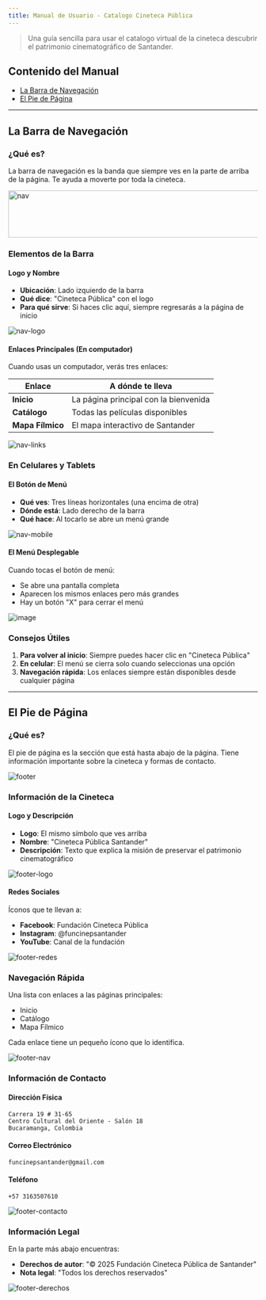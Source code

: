 ```yaml
---
title: Manual de Usuario - Catalogo Cineteca Pública
---
```


> Una guía sencilla para usar el catalogo virtual de la cineteca descubrir el patrimonio cinematográfico de Santander.

## Contenido del Manual

- [La Barra de Navegación](#la-barra-de-navegación)
- [El Pie de Página](#el-pie-de-página)

---

## La Barra de Navegación

### ¿Qué es?

La barra de navegación es la banda que siempre ves en la parte de arriba de la página. Te ayuda a moverte por toda la cineteca.

<img alt="nav" width="1344" height="95" src="https://github.com/user-attachments/assets/e0708eae-a645-412f-8f92-a0919eb1f6ea" />

### Elementos de la Barra

#### Logo y Nombre
- **Ubicación**: Lado izquierdo de la barra
- **Qué dice**: "Cineteca Pública" con el logo
- **Para qué sirve**: Si haces clic aquí, siempre regresarás a la página de inicio

<img alt="nav-logo" src="https://github.com/user-attachments/assets/7388060e-50e3-4c14-a4af-4c7e2fc2e246" />

#### Enlaces Principales (En computador)
Cuando usas un computador, verás tres enlaces:

| Enlace | A dónde te lleva |
|--------|------------------|
| **Inicio** | La página principal con la bienvenida |
| **Catálogo** | Todas las películas disponibles |
| **Mapa Fílmico** | El mapa interactivo de Santander |


<img alt="nav-links" src="https://github.com/user-attachments/assets/3c1dbaef-458f-4794-9d49-21cf550b028c" />


### En Celulares y Tablets

#### El Botón de Menú
- **Qué ves**: Tres líneas horizontales (una encima de otra)
- **Dónde está**: Lado derecho de la barra
- **Qué hace**: Al tocarlo se abre un menú grande


<img alt="nav-mobile" src="https://github.com/user-attachments/assets/bac40db0-d029-48d7-abce-8f21cdc6aa4f" />


#### El Menú Desplegable
Cuando tocas el botón de menú:
- Se abre una pantalla completa
- Aparecen los mismos enlaces pero más grandes
- Hay un botón "X" para cerrar el menú


<img alt="image" src="https://github.com/user-attachments/assets/b62710fd-879d-40a5-acfc-a1fdad3b3897" />

### Consejos Útiles

1. **Para volver al inicio**: Siempre puedes hacer clic en "Cineteca Pública"
2. **En celular**: El menú se cierra solo cuando seleccionas una opción
3. **Navegación rápida**: Los enlaces siempre están disponibles desde cualquier página

---

## El Pie de Página

### ¿Qué es?

El pie de página es la sección que está hasta abajo de la página. Tiene información importante sobre la cineteca y formas de contacto.


<img alt="footer" src="https://github.com/user-attachments/assets/e37bad58-f2e8-4dfe-ac0a-c80358c7ec0d" />


### Información de la Cineteca

#### Logo y Descripción
- **Logo**: El mismo símbolo que ves arriba
- **Nombre**: "Cineteca Pública Santander"
- **Descripción**: Texto que explica la misión de preservar el patrimonio cinematográfico

<img alt="footer-logo" src="https://github.com/user-attachments/assets/bcd63c85-be9f-40f2-a1b4-9692372b3148" />


#### Redes Sociales
Íconos que te llevan a:
- **Facebook**: Fundación Cineteca Pública
- **Instagram**: @funcinepsantander  
- **YouTube**: Canal de la fundación

<img alt="footer-redes" src="https://github.com/user-attachments/assets/f3330e2e-c712-407d-8c64-d1e58625f0b1" />


### Navegación Rápida

Una lista con enlaces a las páginas principales:
- Inicio
- Catálogo  
- Mapa Fílmico

Cada enlace tiene un pequeño ícono que lo identifica.

<img alt="footer-nav" src="https://github.com/user-attachments/assets/721bb038-315d-46e5-a2b4-a9a99359a41e" />


### Información de Contacto

#### Dirección Física
```
Carrera 19 # 31-65
Centro Cultural del Oriente - Salón 18
Bucaramanga, Colombia
```

#### Correo Electrónico
```
funcinepsantander@gmail.com
```

#### Teléfono
```
+57 3163507610
```


<img alt="footer-contacto" src="https://github.com/user-attachments/assets/55adb3cd-ee91-492b-b8e2-321feb15ed16" />


### Información Legal

En la parte más abajo encuentras:
- **Derechos de autor**: "© 2025 Fundación Cineteca Pública de Santander"
- **Nota legal**: "Todos los derechos reservados"


<img alt="footer-derechos" src="https://github.com/user-attachments/assets/e184b3bc-911c-497a-84c1-7306b8c1a45a" />
